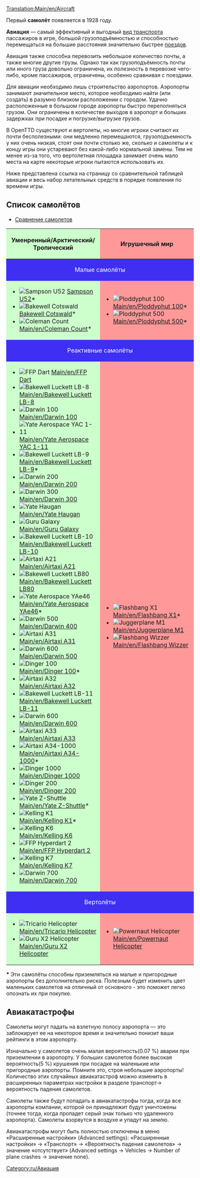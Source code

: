 [[Translation:Main/en/Aircraft]]{{ru/Оглавление}}

Первый '''самолёт''' появляется в 1928 году.

'''Авиация''' — самый эффективный и выгодный [[Main/ru/Транспорт|вид транспорта]] пассажиров в игре, большой грузоподъёмностью и способностью перемещаться на большие расстояния значительно быстрее [[Main/ru/Поезда|поездов]].

Авиация также способна перевозить небольшое количество почты, а также многие другие грузы. Однако так как грузоподъёмность почты или иного груза довольно ограничена, их полезность в перевозке чего-либо, кроме пассажиров, ограничены, особенно сравнивая с поездами.

Для авиации необходимо лишь строительство аэропортов. Аэропорты занимают значительное место, которое необходимо найти (или создать) в разумно близком расположении с городом. Удачно расположенные в большом городе аэропорты быстро переполняться грузом. Они ограничены в количестве выходов в аэропорт и больших задержках при посадке и погрузке/выгрузке грузов.

В OpenTTD существуют и вертолеты, но многие игроки считают их почти бесполезными: они медленно перемещаются, грузоподъемность у них очень низкая, стоят они почти столько же, сколько и самолеты и к концу игры они устаревают без какой-либо нормальной замены. Тем не менее из-за того, что вертолетная площадка занимает очень мало места на карте некоторые игроки пытаются использовать их.

Ниже представлена ссылка на страницу со сравнительной таблицей авиации и весь набор летательных средств в порядке появления по времени игры.

==Список самолётов==
*[[Main/ru/Сравнение самолетов|Cравнение самолетов]]

{|border="1" cellspacing="2" cellpadding="3" rules="all" style="margin:1em 1em 1em 0; border:solid 1px #AAAAAA;"
!width="50%" style="background: #ccffcc" | Уменренный/Арктический/Тропический
!width="50%" style="background: #ff9999" | Игрушечный мир
|-
! colspan="2" style="background: #3e2ff3; color:white" align="center" | Малые самолёты
|-
| style="background: #ccffcc" |
*[[File:en/JunkersJU52.png|Sampson U52]] [[Main/ru/Sampson U52|Sampson U52]]*
*[[File:en/DouglasDC-3Dakota.png|Bakewell Cotswald]] [[Main/en/Bakewell Cotswald LB-3|Bakewell Cotswald]]*
*[[File:en/VickersViscount.png|Coleman Count]] [[Main/en/Coleman Count]]*
| style="background: #ff9999" |
*[[File:en/Ploddyphut100.png|Ploddyphut 100]] [[Main/en/Ploddyphut 100]]*
*[[File:en/Ploddyphut500.png|Ploddyphut 500]][[Main/en/Ploddyphut 500]]*
|-
! colspan="2" style="background: #3e2ff3; color:white" align="center" | Реактивные самолёты
|-
| style="background: #ccffcc" |
*[[File:en/A%C3%ABrospatialeSE-310Caravelle.png|FFP Dart]] [[Main/en/FFP Dart]]
*[[File:en/McDonnellDouglasDC-8.png|Bakewell Luckett LB-8]] [[Main/en/Bakewell Luckett LB-8]]
*[[File:en/Boeing727.png|Darwin 100]] [[Main/en/Darwin 100]]
*[[File:en/BritishAerospaceBAC1-11.png|Yate Aerospace YAC 1-11]] [[Main/en/Yate Aerospace YAC 1-11]]
*[[File:en/McDonnellDouglasDC-9.png|Bakewell Luckett LB-9]] [[Main/en/Bakewell Luckett LB-9]]*
*[[File:en/Boeing737.png|Darwin 200]] [[Main/en/Darwin 200]]
*[[File:en/Boeing747.png|Darwin 300]] [[Main/en/Darwin 300]]
*[[File:en/BAC-A%C3%ABrospatialConcorde.png|Yate Haugan]] [[Main/en/Yate Haugan]]
*[[File:en/LockheedTristar.png|Guru Galaxy]] [[Main/en/Guru Galaxy]]
*[[File:en/McDonnelDouglasDC-10.png|Bakewell Luckett LB-10]] [[Main/en/Bakewell Luckett LB-10]]
*[[File:en/AirbusA300.png|Airtaxi A21]] [[Main/en/Airtaxi A21]]
*[[File:en/McDonnellDouglasMD80.png|Bakewell Luckett LB80]] [[Main/en/Bakewell Luckett LB80]]
*[[File:en/BritishAerospaceBAe46.png|Yate Aerospace YAe46]] [[Main/en/Yate Aerospace YAe46]]*
*[[File:en/Boeing757.png|Darwin 500]] [[Main/en/Darwin 400]]
*[[File:en/AirbusA300.png|Airtaxi A31]] [[Main/en/Airtaxi A31]]
*[[File:en/Boeing767.png|Darwin 600]] [[Main/en/Darwin 500]]
*[[File:en/Fokker100.png|Dinger 100]] [[Main/en/Dinger 100]]*
*[[File:en/AirbusA320.png|Airtaxi A32]] [[Main/en/Airtaxi A32]]
*[[File:en/McDonnellDouglasMD-11.png|Bakewell Luckett LB-11]] [[Main/en/Bakewell Luckett LB-11]]
*[[File:en/AirbusA330.png|Darwin 600]] [[Main/en/Darwin 600]]
*[[File:en/AirbusA330.png|Airtaxi A33]] [[Main/en/Airtaxi A33]]
*[[File:en/AirTaxiA34-1000.png|Airtaxi A34-1000]] [[Main/en/Airtaxi A34-1000]]*
*[[File:en/Dinger1000.png|Dinger 1000]] [[Main/en/Dinger 1000]]
*[[File:en/Dinger200.png|Dinger 200]] [[Main/en/Dinger 200]]
*[[File:en/YateZ-Shuttle.png|Yate Z-Shuttle]] [[Main/en/Yate Z-Shuttle]]*
*[[File:en/KellingK1.png|Kelling K1]] [[Main/en/Kelling K1]]*
*[[File:en/KellingK6.png|Kelling K6]] [[Main/en/Kelling K6]]
*[[File:en/FFPHyperdart2.png|FFP Hyperdart 2]] [[Main/en/FFP Hyperdart 2]]
*[[File:en/KellingK7.png|Kelling K7]] [[Main/en/Kelling K7]]
*[[File:en/Darwin700.png|Darwin 700]] [[Main/en/Darwin 700]]
| style="background: #ff9999" |
*[[File:en/Flashbang X1.png|Flashbang X1]] [[Main/en/Flashbang X1]]*
*[[File:en/JuggerplaneM1.png|Juggerplane M1]] [[Main/en/Juggerplane M1]]
*[[File:en/Flashbangwizzer.png|Flashbang Wizzer]] [[Main/en/Flashbang Wizzer]]
|-
! colspan="2" style="background: #3e2ff3; color:white" align="center" | Вертолёты
|-
| style="background: #ccffcc" |
*[[File:en/SikorskyHelicopter.png|Tricario Helicopter]] [[Main/en/Tricario Helicopter]]
*[[File:en/GuruX2Helicopter.png|Guru X2 Helicopter]] [[Main/en/Guru X2 Helicopter]]
| style="background: #ff9999" |
*[[File:en/Powernauthelicopter.png|Powernaut Helicopter]] [[Main/en/Powernaut Helicopter]]
|}

'''*''' Эти самолёты способны приземляться на малые и пригородные аэропорты без дополнительно риска. Полезным будет изменить цвет маленьких самолетов на отличный от основного - это поможет легко опознать их при покупке.

==Авиакатастрофы==
Самолеты могут падать на взлетную полосу аэропорта — это заблокирует ее на некоторое время и значительно понизит ваши рейтинги в этом аэропорту.

Изначально у самолетов  очень малая вероятность(0.07 %) аварии при приземлении в аэропорту. У больших самолетов более высокая вероятность(5 %) крушения при посадке на маленькие или пригородные аэропорты. Помните это, строя небольшие аэропорты! Количество этих случайных авиакатастроф можно изменить в расширенных параметрах настройки в разделе транспорт-> вероятность падения самолетов.

Самолеты также будут попадать в авиакатастрофы тогда, когда все аэропорты компании, которой он принадлежит будут уничтожены (точнее тогда, когда пропадет серый знак только что удаленного аэропорта). Самолеты взорвутся в воздухе и упадут на землю.

Авиакатастрофы могут быть полностью отключены в меню «Расширенные настройки» (Advanced settings): «Расширенные настройки» → «Транспорт» → «Вероятность падения самолетов» → значение «отсутствует» (Advanced settings → Vehicles → Number of plane crashes → значение none).

[[Category:ru/Авиация]]